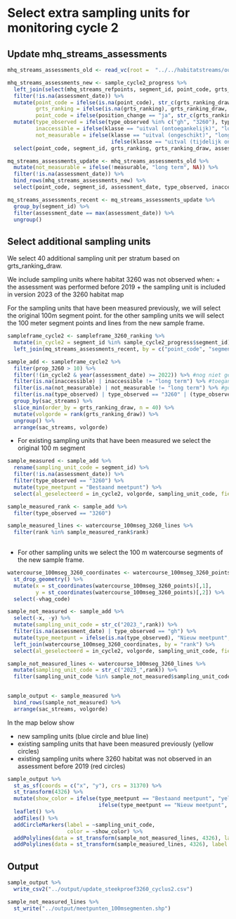 
# Select extra sampling units for monitoring cycle 2

## Update mhq_streams_assessments

```r
mhq_streams_assessments_old <- read_vc(root =  "../../habitatstreams/output", file = "mhq_streams_assessments_v2022")

mhq_streams_assessments_new <- sample_cycle2_progress %>%
  left_join(select(mhq_streams_refpoints, segment_id, point_code, grts_ranking), by = "segment_id") %>%
  filter(!is.na(assessment_date)) %>%
  mutate(point_code = ifelse(is.na(point_code), str_c(grts_ranking_draw, "_1"), point_code),
         grts_ranking = ifelse(is.na(grts_ranking), grts_ranking_draw, grts_ranking), 
         point_code = ifelse(position_change == "ja", str_c(grts_ranking, "_2"), point_code)) %>%
  mutate(type_observed = ifelse(type_observed %in% c("gh", "3260"), type_observed, NA),
         inaccessible = ifelse(klasse == "uitval (ontoegankelijk)", "long term", NA),
         not_measurable = ifelse(klasse == "uitval (ongeschikt)", "long term",
                                 ifelse(klasse == "uitval (tijdelijk ongeschikt)", "short term", NA))) %>%
  select(point_code, segment_id, grts_ranking, grts_ranking_draw, assessment_date, type_observed, inaccessible, not_measurable, reason_no_assessment, x = x_assessment, y = y_assessment, x_orig = x, y_orig = y)

mq_streams_assessments_update <- mhq_streams_assessments_old %>%
  mutate(not_measurable = ifelse(!measurable, "long term", NA)) %>%
  filter(!is.na(assessment_date)) %>%
  bind_rows(mhq_streams_assessments_new) %>%
  select(point_code, segment_id, assessment_date, type_observed, inaccessible, not_measurable, x , y )

mq_streams_assessments_recent <- mq_streams_assessments_update %>%
  group_by(segment_id) %>%
  filter(assessment_date == max(assessment_date)) %>%
  ungroup()
```


## Select additional sampling units

We select 40 additional sampling unit per stratum based on grts_ranking_draw.

We include sampling units where habitat 3260 was not observed when:
+ the assessment was performed before 2019
+ the sampling unit is included in version 2023 of the 3260 habitat map 

For the sampling units that have been measured previously, we will select the original 100m segment point.
for the other sampling units we will select the 100 meter segment points and lines from the new sample frame.

```r
sampleframe_cycle2 <- sampleframe_3260_ranking %>%
  mutate(in_cycle2 = segment_id %in% sample_cycle2_progress$segment_id) %>%
  left_join(mq_streams_assessments_recent, by = c("point_code", "segment_id"))
```

```r
sample_add <- sampleframe_cycle2 %>%
  filter(prop_3260 > 10) %>%
  filter(!(in_cycle2 & year(assessment_date) >= 2022)) %>% #nog niet geselecteerd of nog niet bemonsterd in tweede cyclus
  filter(is.na(inaccessible) | inaccessible != "long term") %>% #toegankelijk
  filter(is.na(not_measurable) | not_measurable != "long term") %>% #geschikt
  filter(is.na(type_observed) | type_observed == "3260" | (type_observed  == "gh" & year(assessment_date) < 2019)) %>%
  group_by(sac_streams) %>%
  slice_min(order_by = grts_ranking_draw, n = 40) %>%
  mutate(volgorde = rank(grts_ranking_draw)) %>%
  ungroup() %>%
  arrange(sac_streams, volgorde) 
```

+ For existing sampling units that have been measured we select the original 100 m segment

```r
sample_measured <- sample_add %>%
  rename(sampling_unit_code = segment_id) %>%
  filter(!is.na(assessment_date)) %>%
  filter(type_observed == "3260") %>%
  mutate(type_meetpunt = "Bestaand meetpunt") %>%
  select(al_geselecteerd = in_cycle2, volgorde, sampling_unit_code, field_code = db_ref, grts_ranking_draw, sac_streams, type_meetpunt, prop_3260, datum_opname_cyclus1 = assessment_date, x, y)

sample_measured_rank <- sample_add %>%
  filter(type_observed == "3260") 

sample_measured_lines <- watercourse_100mseg_3260_lines %>%
  filter(rank %in% sample_measured_rank$rank)
  
```

+ For other sampling units we select the 100 m watercourse segments of the new sample frame.

```r

watercourse_100mseg_3260_coordinates <- watercourse_100mseg_3260_points %>%
  st_drop_geometry() %>%
  mutate(x = st_coordinates(watercourse_100mseg_3260_points)[,1],
         y = st_coordinates(watercourse_100mseg_3260_points)[,2]) %>%
  select(-vhag_code)

sample_not_measured <- sample_add %>%
  select(-x, -y) %>%
  mutate(sampling_unit_code = str_c("2023_",rank)) %>%
  filter(is.na(assessment_date) | type_observed == "gh") %>%
  mutate(type_meetpunt = ifelse(is.na(type_observed), "Nieuw meetpunt", "Meetpunt gh ouder dan 6 jaar")) %>%
  left_join(watercourse_100mseg_3260_coordinates, by = "rank") %>%
  select(al_geselecteerd = in_cycle2, volgorde, sampling_unit_code, field_code = db_ref, grts_ranking_draw, sac_streams, type_meetpunt, prop_3260, datum_opname_cyclus1 = assessment_date, x, y) 

sample_not_measured_lines <- watercourse_100mseg_3260_lines %>%
  mutate(sampling_unit_code = str_c("2023_",rank)) %>%
  filter(sampling_unit_code %in% sample_not_measured$sampling_unit_code)
  
```

```r
sample_output <- sample_measured %>%
  bind_rows(sample_not_measured) %>%
  arrange(sac_streams, volgorde)
```

In the map below show

+ new sampling units (blue circle and blue line)
+ existing sampling units that have been measured previously (yellow circles) 
+ existing sampling units where 3260 habitat was not observed in an assessment before 2019 (red circles)

```r

sample_output %>%
  st_as_sf(coords = c("x", "y"), crs = 31370) %>%
  st_transform(4326) %>%
  mutate(show_color = ifelse(type_meetpunt == "Bestaand meetpunt", "yellow",
                             ifelse(type_meetpunt == "Nieuw meetpunt", "blue", "red"))) %>%
  leaflet() %>%
  addTiles() %>%
  addCircleMarkers(label = ~sampling_unit_code,
                   color = ~show_color) %>%
  addPolylines(data = st_transform(sample_not_measured_lines, 4326), label = ~sampling_unit_code) %>%
  addPolylines(data = st_transform(sample_measured_lines, 4326), label = ~rank, color = "blue")

```

## Output

```r
sample_output %>%
  write_csv2("../output/update_steekproef3260_cyclus2.csv")

sample_not_measured_lines %>%
  st_write("../output/meetpunten_100msegmenten.shp")
```

